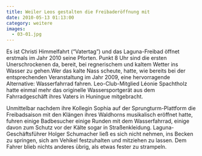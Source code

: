 ```yaml
---
title: Weiler Leos gestalten die Freibaderöffnung mit
date: 2010-05-13 01:13:00
category: weitere
images:
  - 03-01.jpg
---
```


Es ist Christi Himmelfahrt (“Vatertag”) und das Laguna-Freibad öffnet erstmals im Jahr 2010 seine Pforten. Punkt 8 Uhr sind die ersten Unerschrockenen da, bereit, bei regnerischem und kaltem Wetter ins Wasser zu gehen.Wer das kalte Nass scheute, hatte, wie bereits bei der entsprechenden Veranstaltung im Jahr 2009, eine hervorragende Alternative: Wasserfahrrad fahren. Leo-Club-Mitglied Léonie Spachtholz hatte einmal mehr das originelle Wassersportgerät aus dem Fahrradgeschäft ihres Vaters in Huningue mitgebracht.

Unmittelbar nachdem ihre Kollegin Sophia auf der Sprungturm-Plattform die Freibadsaison mit den Klängen ihres Waldhorns musikalisch eröffnet hatte, fuhren einige Badbesucher einige Runden mit dem Wasserfahrrad, einige davon zum Schutz vor der Kälte sogar in Straßenkleidung. Laguna-Geschäftsführer Holger Schumacher ließ es sich nicht nehmen, ins Becken zu springen, sich am Vehikel festzuhalten und mitziehen zu lassen. Dem Fahrer blieb nichts anderes übrig, als etwas fester zu strampeln.
